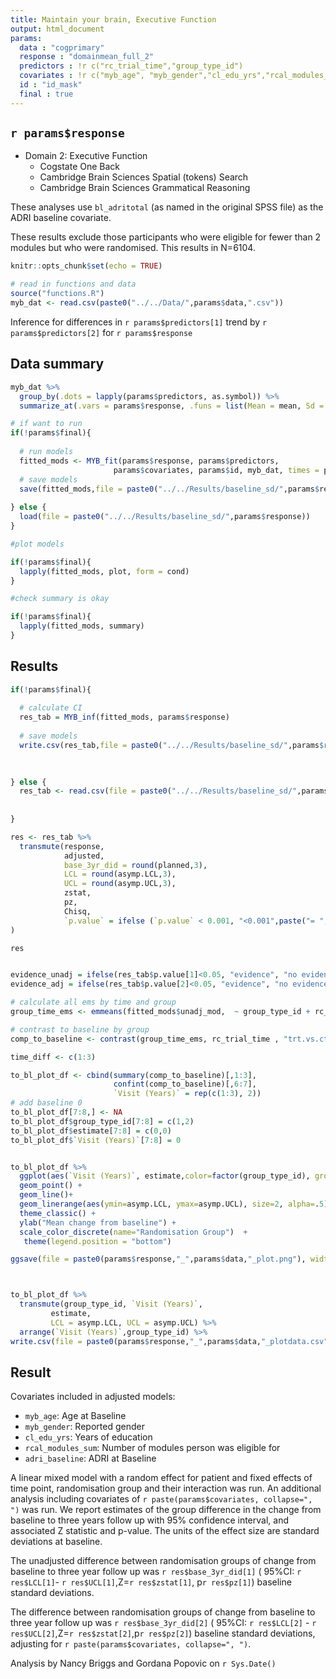 ```yaml
---
title: Maintain your brain, Executive Function
output: html_document
params:
  data : "cogprimary"
  response : "domainmean_full_2"
  predictors : !r c("rc_trial_time","group_type_id")
  covariates : !r c("myb_age", "myb_gender","cl_edu_yrs","rcal_modules_sum","adri_baseline")
  id : "id_mask"
  final : true
---
```


## `r params$response`

- Domain 2: Executive Function
    - Cogstate One Back
    - Cambridge Brain Sciences Spatial (tokens) Search
    - Cambridge Brain Sciences Grammatical Reasoning

These analyses use `bl_adritotal` (as named in the original SPSS file) as the ADRI baseline covariate.

These results exclude those participants who were eligible for fewer than 2 modules but who were randomised. This results in N=6104.



```r
knitr::opts_chunk$set(echo = TRUE)

```


```r
# read in functions and data
source("functions.R")
myb_dat <- read.csv(paste0("../../Data/",params$data,".csv"))
```

Inference for differences in `r params$predictors[1]`  trend by `r params$predictors[2]` for  `r params$response`



## Data summary



```r
myb_dat %>% 
  group_by(.dots = lapply(params$predictors, as.symbol)) %>% 
  summarize_at(.vars = params$response, .funs = list(Mean = mean, Sd = sd, N_obs = ~length(.)), na.rm=T)
```



```r

# if want to run
if(!params$final){
  
  # run models
  fitted_mods <- MYB_fit(params$response, params$predictors, 
                       params$covariates, params$id, myb_dat, times = plannedtimes)
  # save models
  save(fitted_mods,file = paste0("../../Results/baseline_sd/",params$response))
  
} else {
  load(file = paste0("../../Results/baseline_sd/",params$response))
}


```



```r
#plot models

if(!params$final){
  lapply(fitted_mods, plot, form = cond)
}
```

```r
#check summary is okay

if(!params$final){
  lapply(fitted_mods, summary)
}
```

## Results

```r

if(!params$final){
  
  # calculate CI
  res_tab = MYB_inf(fitted_mods, params$response)
  
  # save models
  write.csv(res_tab,file = paste0("../../Results/baseline_sd/",params$response,"_table.csv"), row.names = FALSE)
  

  
} else {
  res_tab <- read.csv(file = paste0("../../Results/baseline_sd/",params$response,"_table.csv"))
  
  
}

res <- res_tab %>% 
  transmute(response,
            adjusted,
            base_3yr_did = round(planned,3),
            LCL = round(asymp.LCL,3),
            UCL = round(asymp.UCL,3),
            zstat,
            pz,
            Chisq,
            `p.value` = ifelse (`p.value` < 0.001, "<0.001",paste("= ",round(`p.value`,3)))
)

res


evidence_unadj = ifelse(res_tab$p.value[1]<0.05, "evidence", "no evidence")
evidence_adj = ifelse(res_tab$p.value[2]<0.05, "evidence", "no evidence")

```

```r

# calculate all ems by time and group
group_time_ems <- emmeans(fitted_mods$unadj_mod,  ~ group_type_id + rc_trial_time)

# contrast to baseline by group
comp_to_baseline <- contrast(group_time_ems, rc_trial_time , "trt.vs.ctrl", by=  "group_type_id")

time_diff <- c(1:3)

to_bl_plot_df <- cbind(summary(comp_to_baseline)[,1:3], 
                       confint(comp_to_baseline)[,6:7], 
                       `Visit (Years)` = rep(c(1:3), 2))
# add baseline 0
to_bl_plot_df[7:8,] <- NA
to_bl_plot_df$group_type_id[7:8] = c(1,2)
to_bl_plot_df$estimate[7:8] = c(0,0)
to_bl_plot_df$`Visit (Years)`[7:8] = 0


to_bl_plot_df %>% 
  ggplot(aes(`Visit (Years)`, estimate,color=factor(group_type_id), group=factor(group_type_id))) + 
  geom_point() + 
  geom_line()+
  geom_linerange(aes(ymin=asymp.LCL, ymax=asymp.UCL), size=2, alpha=.5) + 
  theme_classic() + 
  ylab("Mean change from baseline") +
  scale_color_discrete(name="Randomisation Group")  + 
   theme(legend.position = "bottom") 

ggsave(file = paste0(params$response,"_",params$data,"_plot.png"), width = 12, height = 8, units = "cm")



to_bl_plot_df %>% 
  transmute(group_type_id, `Visit (Years)`,
         estimate,
         LCL = asymp.LCL, UCL = asymp.UCL) %>% 
  arrange(`Visit (Years)`,group_type_id) %>% 
write.csv(file = paste0(params$response,"_",params$data,"_plotdata.csv"), row.names = FALSE)


```


## Result

Covariates included in adjusted models: 

  - `myb_age`: Age at Baseline 
  - `myb_gender`: Reported gender
  - `cl_edu_yrs`: Years of education
  - `rcal_modules_sum`: Number of modules person was eligible for
  - `adri_baseline`: ADRI at Baseline

A linear mixed model with a random effect for patient and fixed effects of time point, randomisation group and their interaction was run. An additional analysis including covariates of `r paste(params$covariates, collapse=", ")` was run.  We report estimates of the group difference in the change from baseline to three years follow up with 95% confidence interval, and associated Z statistic and p-value. The units of the effect size are standard deviations at baseline. 

The unadjusted difference between randomisation groups of change from baseline to three year follow up was `r res$base_3yr_did[1]` ( 95%CI: `r res$LCL[1]`- `r res$UCL[1]`,Z=`r res$zstat[1]`, p`r res$pz[1]`) baseline standard deviations. 

The difference between randomisation groups of change from baseline to three year follow up was `r res$base_3yr_did[2]` ( 95%CI: `r res$LCL[2]` - `r res$UCL[2]`,Z=`r res$zstat[2]`,p`r res$pz[2]`) baseline standard deviations, adjusting for `r paste(params$covariates, collapse=", ")`.


Analysis by Nancy Briggs and Gordana Popovic on `r Sys.Date()`


